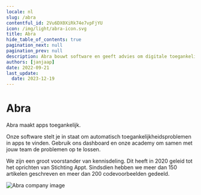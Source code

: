 ```yaml
---
locale: nl
slug: /abra
contentful_id: 2Vu6DX0XiRk74e7vpFjYU
icon: /img/light/abra-icon.svg
title: Abra
hide_table_of_contents: true
pagination_next: null
pagination_prev: null
description: Abra bouwt software en geeft advies om digitale toegankelijkheid voor iedereen begrijpelijk te maken.
authors: [janjaap]
date: 2022-09-21
last_update:
  date: 2023-12-19
---
```


# Abra

Abra maakt apps toegankelijk.

Onze software stelt je in staat om automatisch toegankelijkheidsproblemen in apps te vinden. Gebruik ons dashboard en onze academy om samen met jouw team de problemen op te lossen.

We zijn een groot voorstander van kennisdeling. Dit heeft in 2020 geleid tot het oprichten van Stichting Appt. Sindsdien hebben we meer dan 150 artikelen geschreven en meer dan 200 codevoorbeelden gedeeld.

<CustomLink url="https://abra.nl" label="Bezoek de website van Abra" external={true} appearance="primary button" />

<Image src="/img/light/Abra company.jpg" alt="Abra company image"/>
